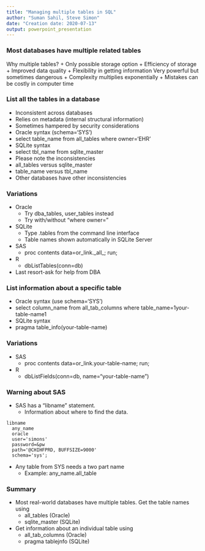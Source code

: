 ```yaml
---
title: "Managing multiple tables in SQL"
author: "Suman Sahil, Steve Simon"
date: "Creation date: 2020-07-13"
output: powerpoint_presentation
---
```


### Most databases have multiple related tables

Why multiple tables?
  +	Only possible storage option
  +	Efficiency of storage
  +	Improved data quality
  +	Flexibility in getting information
Very powerful but sometimes dangerous
  +	Complexity multiplies exponentially
  +	Mistakes can be costly in computer time


<div class="notes">



</div>

### List all the tables in a database
+	Inconsistent across databases
  +	Relies on metadata (internal structural information)
  +	Sometimes hampered by security considerations
+	Oracle syntax (schema='SYS')
  + select table_name from all_tables where owner='EHR'
+	SQLite syntax
  + select tbl_name from sqlite_master
+	Please note the inconsistencies
  +	all_tables versus sqlite_master
  +	table_name versus tbl_name
  +	Other databases have other inconsistencies

<div class="notes">



</div>

### Variations

+ Oracle
  +	Try dba_tables, user_tables instead
  +	Try with/without "where owner="
+ SQLite
  +	Type .tables from the command line interface
  +	Table names shown automatically in SQLite Server
+ SAS
  +	proc contents data=or_link._all_; run;
+ R
  +	dbListTables(conn=db)
+ Last resort-ask for help from DBA

<div class="notes">



</div>

### List information about a specific table

+	Oracle syntax (use schema='SYS')
  + select column_name from all_tab_columns where table_name=1your-table-name1
+	SQLite syntax
  + pragma table_info(your-table-name)

<div class="notes">



</div>

### Variations

+ SAS
  + proc contents data=or_link.your-table-name; run;
+ R
  + dbListFields(conn=db, name="your-table-name")

<div class="notes">



</div>

### Warning about SAS

+ SAS has a "libname" statement.
  + Information about where to find the data.
  
```{}
libname
  any_name
  oracle
  user='simons'
  password=&pw
  path='@CHIHFPRD, BUFFSIZE=9000'
  schema='sys';
```

+ Any table from SYS needs a two part name
  + Example: any_name.all_table

<div class="notes">



</div>

### Summary

+ Most real-world databases have multiple tables. Get the table names using
  +	all_tables (Oracle)
  +	sqlite_master (SQLite)
+ Get information about an individual table using
  +	all_tab_columns (Oracle)
  +	pragma tablejnfo (SQLite)

<div class="notes">



</div>
